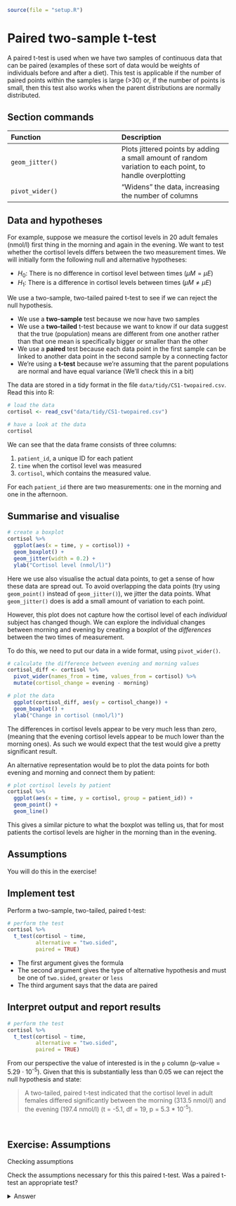 ```r
source(file = "setup.R")
```

# Paired two-sample t-test {#cs1-paired-two-sample-t-test}
A paired t-test is used when we have two samples of continuous data that can be paired (examples of these sort of data would be weights of individuals before and after a diet). This test is applicable if the number of paired points within the samples is large (>30) or, if the number of points is small, then this test also works when the parent distributions are normally distributed.

## Section commands
| Function| Description|
|:- |:- |
|`geom_jitter()`| Plots jittered points by adding a small amount of random variation to each point, to handle overplotting|
|`pivot_wider()`| "Widens" the data, increasing the number of columns |

## Data and hypotheses
For example, suppose we measure the cortisol levels in 20 adult females (nmol/l) first thing in the morning and again in the evening. We want to test whether the cortisol levels differs between the two measurement times. We will initially form the following null and alternative hypotheses:

- $H_0$: There is no difference in cortisol level between times ($\mu M = \mu E$)
-	$H_1$: There is a difference in cortisol levels between times ($\mu M \neq \mu E$)

We use a two-sample, two-tailed paired t-test to see if we can reject the null hypothesis.

-	We use a **two-sample** test because we now have two samples
-	We use a **two-tailed** t-test because we want to know if our data suggest that the true (population) means are different from one another rather than that one mean is specifically bigger or smaller than the other
-	We use a **paired** test because each data point in the first sample can be linked to another data point in the second sample by a connecting factor
-	We’re using a **t-test** because we’re assuming that the parent populations are normal and have equal variance (We’ll check this in a bit)

The data are stored in a tidy format in the file `data/tidy/CS1-twopaired.csv`.
Read this into R:

```r
# load the data
cortisol <- read_csv("data/tidy/CS1-twopaired.csv")

# have a look at the data
cortisol
```

We can see that the data frame consists of three columns:

1. `patient_id`, a unique ID for each patient
2. `time` when the cortisol level was measured
3. `cortisol`, which contains the measured value.

For each `patient_id` there are two measurements: one in the morning and one in the afternoon.

## Summarise and visualise

```r
# create a boxplot
cortisol %>% 
  ggplot(aes(x = time, y = cortisol)) +
  geom_boxplot() +
  geom_jitter(width = 0.2) +
  ylab("Cortisol level (nmol/l)")
```

Here we use also visualise the actual data points, to get a sense of how these data are spread out. To avoid overlapping the data points (try using `geom_point()` instead of `geom_jitter()`), we jitter the data points. What `geom_jitter()` does is add a small amount of variation to each point.

However, this plot does not capture how the cortisol level of each _individual_ subject has changed though. We can explore the individual changes between morning and evening by creating a boxplot of the _differences_ between the two times of measurement.

To do this, we need to put our data in a wide format, using `pivot_wider()`.

```r
# calculate the difference between evening and morning values
cortisol_diff <- cortisol %>%
  pivot_wider(names_from = time, values_from = cortisol) %>% 
  mutate(cortisol_change = evening - morning)

# plot the data
  ggplot(cortisol_diff, aes(y = cortisol_change)) +
  geom_boxplot() +
  ylab("Change in cortisol (nmol/l)")
```

The differences in cortisol levels appear to be very much less than zero, (meaning that the evening cortisol levels appear to be much lower than the morning ones). As such we would expect that the test would give a pretty significant result.

An alternative representation would be to plot the data points for both evening and morning and connect them by patient:

```r
# plot cortisol levels by patient
cortisol %>% 
  ggplot(aes(x = time, y = cortisol, group = patient_id)) +
  geom_point() +
  geom_line()
```

This gives a similar picture to what the boxplot was telling us, that for most patients the cortisol levels are higher in the morning than in the evening.

## Assumptions
You will do this in the exercise!

## Implement test
Perform a two-sample, two-tailed, paired t-test:

```r
# perform the test
cortisol %>% 
  t_test(cortisol ~ time,
         alternative = "two.sided",
         paired = TRUE)
```

-	The first argument gives the formula
-	The second argument gives the type of alternative hypothesis and must be one of `two.sided`, `greater` or `less` 
-	The third argument says that the data are paired

## Interpret output and report results
```r
# perform the test
cortisol %>% 
  t_test(cortisol ~ time,
         alternative = "two.sided",
         paired = TRUE)
```

From our perspective the value of interested is in the `p` column (p-value = 5.29 $\cdot$ 10<sup>-5</sup>). Given that this is substantially less than 0.05 we can reject the null hypothesis and state:

> A two-tailed, paired t-test indicated that the cortisol level in adult females differed significantly between the morning (313.5 nmol/l) and the evening (197.4 nmol/l) (t = -5.1, df = 19, p = 5.3 * 10<sup>-5</sup>).

<br />

## Exercise: Assumptions
:::exercise
Checking assumptions

Check the assumptions necessary for this this paired t-test.
Was a paired t-test an appropriate test?

<details><summary>Answer</summary>

A paired test is really just a one-sample test in disguise. We actually don't care too much about the distributions of the individual groups. Instead we care about the properties of the _differences_. So for a paired t-test to be valid for this dataset, we need the differences between the morning and evening values to be normally distributed.

Let's check this with Shapiro-Wilk and Q-Q plots using the `cortisol_diff` variable we created earlier.

```r
# perform Shapiro-Wilk test on cortisol differences
cortisol_diff %>% 
  shapiro_test(cortisol_change)

# and create the Q-Q plot
cortisol_diff %>% 
  ggplot(aes(sample = cortisol_change)) +
  stat_qq() +
  stat_qq_line(colour = "red")
```

The Shapiro-Wilk test says that the data are normal enough and whilst the Q-Q plot is mostly fine, there is some suggestion of snaking at the bottom left. I'm actually OK with this because the suggestion of snaking is actually only due to a single point (the last point on the left). If you cover that point up with your thumb (or finger of your choice) then the remaining points in the Q-Q plot look pretty good, and so the suggestion of snaking is actually driven by only a single point (which can happen by chance). As such I'm actually happy that the assumption of normality is well met in this case. This **single point** check is a useful thing to remember when assessing diagnostic plots.

So, yep, a paired t-test is appropriate for this dataset.

</details>
:::
